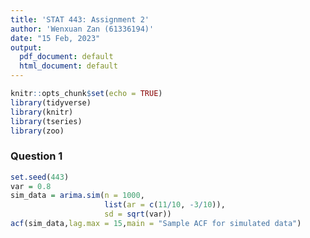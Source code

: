 ```yaml
---
title: 'STAT 443: Assignment 2'
author: 'Wenxuan Zan (61336194)'
date: "15 Feb, 2023"
output:
  pdf_document: default
  html_document: default
---
```


```r
knitr::opts_chunk$set(echo = TRUE)
library(tidyverse)
library(knitr)
library(tseries)
library(zoo)
```

### Question 1
```r
set.seed(443)
var = 0.8
sim_data = arima.sim(n = 1000, 
                     list(ar = c(11/10, -3/10)),
                     sd = sqrt(var))
acf(sim_data,lag.max = 15,main = "Sample ACF for simulated data")
```





